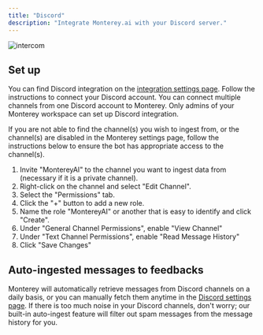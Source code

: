 ```yaml
---
title: "Discord"
description: "Integrate Monterey.ai with your Discord server."
---
```


![intercom](/images/discord.png)

## Set up

You can find Discord integration on the [integration settings page](https://app.monterey.ai/w/default/settings/integrations/). Follow the instructions to connect your Discord account. You can connect multiple channels from one Discord account to Monterey.
Only admins of your Monterey workspace can set up Discord integration.

If you are not able to find the channel(s) you wish to ingest from, or the channel(s) are disabled in the Monterey settings page, follow the instructions below to ensure the bot has appropriate access to the channel(s).

1. Invite "MontereyAI" to the channel you want to ingest data from (necessary if it is a private channel).
2. Right-click on the channel and select "Edit Channel".
3. Select the "Permissions" tab.
4. Click the "+" button to add a new role.
5. Name the role "MontereyAI" or another that is easy to identify and click "Create".
6. Under "General Channel Permissions", enable "View Channel"
7. Under "Text Channel Permissions", enable "Read Message History"
8. Click "Save Changes"

## Auto-ingested messages to feedbacks

Monterey will automatically retrieve messages from Discord channels on a daily basis, or you can manually fetch them anytime in the [Discord settings page](https://app.monterey.ai/w/default/settings/integrations/discord).
If there is too much noise in your Discord channels, don't worry; our built-in auto-ingest feature will filter out spam messages from the message history for you.
